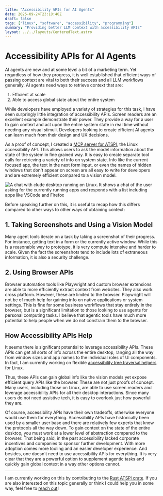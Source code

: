 ```yaml
---
title: "Accessibility APIs for AI Agents"
date: 2025-09-24T23:10:40Z
draft: false
tags: ["linux", "software", "accessibility", "programming"]
summary: "Providing better LLM context with accessibility APIs"
layout: ../../layouts/CenteredText.astro
---
```


# Accessibility APIs for AI Agents 

AI agents are new and at some level a bit of a marketing term. Yet regardless of how they progress, it is well established that efficient ways of passing context are vital to both their success and all LLM workflows generally. AI agents need ways to retrieve context that are:

1. Efficient at scale 
2. Able to access global state about the entire system

While developers have employed a variety of strategies for this task, I have seen surpringly little integration of accessibility APIs. Screen readers are an excellent example demonstrate their power. They provide a way for a user to gain context and act upon the entire system state in real time without needing any visual stimuli. Developers looking to create efficient AI agents can learn much from their design and UX decisions. 

As a proof of concept, I created a [MCP server for ATSPI](https://github.com/C-Loftus/ATSPI-MCP-Server/), the Linux accessibility API. This allows users to ask the model information about the state of the system in fine grained way. It is easy to create separate tool calls for retrieving a variety of info on system state. Info like the current focused app, the text in the next form input, or even the names of hidden windows that don't appear on screen are all easy to write for developers and are extremely efficient compared to a vision model. 

![A chat with clude desktop running on Linux. It shows a chat of the user asking for the currently running apps and responds with a list including apps like VSCode and Firefox](./assets/claude.png)

Before speaking further on this, it is useful to recap how this differs compared to other ways to other ways of obtaining context:

## 1. Taking Screenshots and Using a Vision Model

Many agent tools iterate on a task by taking a screenshot of their progress. For instance, getting text in a form or the currently active window. While this is a reasonable way to prototype, it is very compute intensive and harder to scale. Given the fact the screenshots tend to include lots of extraneous information, it is also a security challenge. 

## 2. Using Browser APIs 

Browser automation tools like Playwright and custom browser extensions are able to more efficiently extract context from websites. They also work cross platform. However, these are limited to the browser. Playwright will not be of much help for gaining info on native applications or system settings. This is fine for some business workflows that stay entirely in the browser, but is a significant limitation to those looking to use agents for personal computing tasks. I believe that agentic tools have much more potential to help people when we do not constrain them to the browser.

## How Accessibility APIs Help

It seems there is significant potential to leverage accessibility APIs. These APIs can get all sorts of info across the entire desktop, ranging all the way from window sizes and app names to the individual roles of UI components. In fact, I am currently working on flexible [accessibility tree traversal helpers](https://github.com/odilia-app/atspi/pull/315) for Linux.

Thus, these APIs can gain global info like the vision models yet expose efficient query APIs like the browser. These are not just proofs of concept. Many users, including those on Linux, are able to use screen readers and leverage accessibility APIs for all their desktop interactions. Since many users do not need assistive tech, it is easy to overlook just how powerful they are.  

Of course, accessibility APIs have their own tradeoffs, otherwise everyone would use them for everything. Accessibility APIs have historically been used by a smaller user base and there are relatively few experts that know the protocols all the way down. To gain context on the state of the entire desktop, you must work at a lower level of abstraction compared to the browser. That being said, in the past accessibility lacked corporate incentives and companies to sponsor further development. With more adoption comes more tooling and an easier developer experience. And besides, one doesn't need to use accessibility APIs for everything. It is very clear that they are a powerful option to supplement agentic tasks and quickly gain global context in a way other options cannot.

---

I am currently working on this by contributing to the [Rust ATSPI crate](https://github.com/odilia-app/atspi). If you are also interested on this topic generally or think I could help you in some way, feel free to [reach out](/contact)!
<br/>